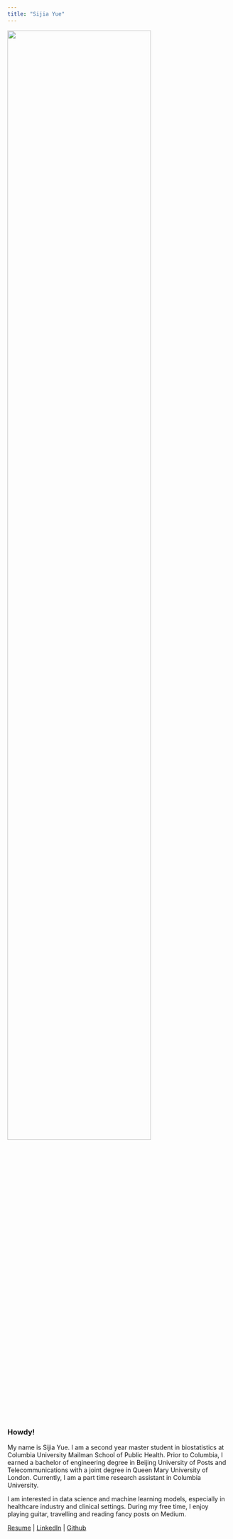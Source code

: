```yaml
---
title: "Sijia Yue"
---
```


<img src="images/Profile.jpg" style="width:80%">

### Howdy!

My name is Sijia Yue. I am a second year master student in biostatistics at Columbia University Mailman School of Public Health. Prior to Columbia, I earned a bachelor of engineering degree in Beijing University of Posts and Telecommunications with a joint degree in Queen Mary University of London. Currently, I am a part time research assistant in Columbia University.

I am interested in data science and machine learning models, especially in healthcare industry and clinical settings. During my free time, I enjoy playing guitar, travelling and reading fancy posts on Medium.



[Resume](resume.html) | [LinkedIn](https://www.linkedin.com/in/sijia-yue-4100b7158/) | [Github](https://github.com/ysjbluemoon)



